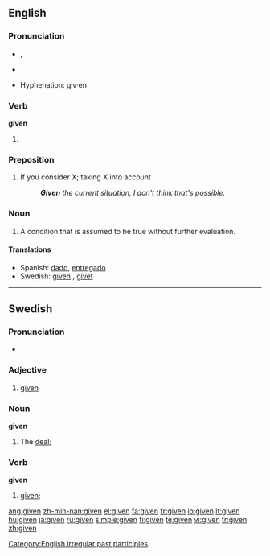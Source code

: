 ==English==

{{rank|home|whose|words|236|given|hands|turned|taken}}

===Pronunciation===
*{{IPA|/'gɪvən/}}, {{SAMPA|/'gIv@n/}}
*{{audio|En-us-given.ogg|Audio (US)}}
*:{{rhymes|ɪvən}}
*Hyphenation: giv·en

===Verb===
'''given'''

# {{past participle of|[[give]]}}

===Preposition===
{{en-prep}}

# If you consider X; taking X into account 
#: '''''Given''' the current situation, I don't think that's possible.''

===Noun===
{{en-noun}}

# A condition that is assumed to be true without further evaluation.

====Translations====
{{trans-top|condition assumed to be true}}
*Spanish: [[dado#Verb_2|dado]], [[entregado]]
*Swedish: [[#Swedish|given]] {{c}}, [[givet]] {{n}}
{{trans-mid}}
{{trans-bottom}}

[[Category:English irregular past participles]]

----

==Swedish==

===Pronunciation===
*{{audio|Sv-given.ogg|audio}}

===Adjective===
{{sv-adj-pastpart|given|givet|givne|givna|givna}}

# [[#English|given]]

===Noun===
'''given'''

# The [[deal]]; {{sv-noun-form-def|giv}}

===Verb===
'''given'''

# [[#English|given]]; {{sv-verb-form-pastpart|ge}}

[[ang:given]]
[[zh-min-nan:given]]
[[el:given]]
[[fa:given]]
[[fr:given]]
[[io:given]]
[[lt:given]]
[[hu:given]]
[[ja:given]]
[[ru:given]]
[[simple:given]]
[[fi:given]]
[[te:given]]
[[vi:given]]
[[tr:given]]
[[zh:given]]